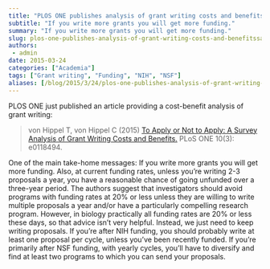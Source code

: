 ```yaml
---
title: "PLOS ONE publishes analysis of grant writing costs and benefits"
subtitle: "If you write more grants you will get more funding."
summary: "If you write more grants you will get more funding."
slug: plos-one-publishes-analysis-of-grant-writing-costs-and-benefitssafety-projects
authors:
 - admin
date: 2015-03-24
categories: ["Academia"]
tags: ["Grant writing", "Funding", "NIH", "NSF"]
aliases: [/blog/2015/3/24/plos-one-publishes-analysis-of-grant-writing-costs-and-benefits]
---
```

PLOS ONE just published an article providing a cost-benefit analysis of grant writing:

> von Hippel T, von Hippel C (2015) [To Apply or Not to Apply: A Survey Analysis of Grant Writing Costs and Benefits.](http://journals.plos.org/plosone/article?id=10.1371/journal.pone.0118494) PLoS ONE 10(3): e0118494.

One of the main take-home messages: If you write more grants you will get more funding. Also, at current funding rates, unless you're writing 2-3 proposals a year, you have a reasonable chance of going unfunded over a three-year period. The authors suggest that investigators should avoid programs with funding rates at 20% or less unless they are willing to write multiple proposals a year and/or have a particularly compelling research program. However, in biology practically all funding rates are 20% or less these days, so that advice isn't very helpful. Instead, we just need to keep writing proposals. If you're after NIH funding, you should probably write at least one proposal per cycle, unless you've been recently funded. If you're primarily after NSF funding, with yearly cycles, you'll have to diversify and find at least two programs to which you can send your proposals.

